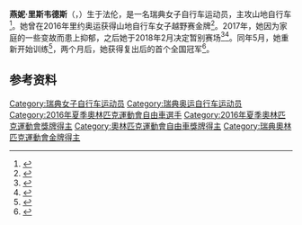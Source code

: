 {{NoteTA|G1=Sports}}
{{Infobox cyclist
| name           = 燕妮·里斯韦德斯
| image          = Jenny Rissveds 001.jpg
| image_size     = 
| caption        = 摄于2016年
| fullname       = 燕妮·里斯韦德斯
| nickname       =
| birth_date     = {{birth date and age|1994|6|6|df=y}}
| birth_place    = {{SWE}}[[法倫|法倫]]
| height         = {{convert|1.64|m|ftin|abbr=on}} 
| weight         = {{convert|55|kg|lb|abbr=on}} 
| currentteam    = Team 31
| discipline     = [[山地自行车|山地自行车]]
| amateuryears1  =
| amateurteam1   =
| proyears1      =
| proteam1       =
| majorwins      =
| medaltemplates =
{{MedalSport|女子[[自行车|自行车]]}}
{{MedalCountry |{{SWE}}}}
{{MedalCompetition|[[奥林匹克运动会|奥林匹克运动会]]}}
{{MedalGold|[[2016年夏季奥林匹克运动会|2016 里约热内卢]]|[[2016年夏季奥林匹克运动会自行车比赛|越野赛]]}}
{{MedalCompetition|欧洲山地自行车锦标赛}}
{{MedalGold|2013 伯尔尼|淘汰赛}}
{{MedalCompetition|[[世界山地自行车锦标赛|世界U23山地自行车锦标赛]]}}
{{MedalGold|2016 诺韦梅斯托|越野赛}}
{{MedalBronze|2015 瓦尔诺德|越野赛}}
{{MedalCompetition|欧洲U23山地自行车锦标赛}}
{{MedalSilver|2013 伯尔尼|越野赛}}
{{MedalSilver|2016 赫斯克瓦尔纳|越野赛}}
{{MedalCompetition|欧洲青年山地自行车锦标赛}}
{{MedalGold|2012 莫斯科|越野赛}}
}}
'''燕妮·里斯韦德斯'''（{{lang-sv|Jenny Rissveds}}，{{bd|1994年|6月6日||}}）生于法伦，是一名瑞典女子自行车运动员，主攻山地自行车<ref>{{cite web|url=https://www.sports-reference.com/olympics/athletes/ri/jenny-rissveds-1.html|title=Jenny Rissveds|work=Sport Reference|accessdate=2020-09-26|archiveurl=https://web.archive.org/web/20171115083619/https://www.sports-reference.com/olympics/athletes/ri/jenny-rissveds-1.html|archivedate=2017-11-15}}</ref>。她曾在2016年里约奥运获得山地自行车女子越野赛金牌<ref>{{cite web|url=https://www.cyclingnews.com/races/2016-olympic-games/olympic-womens-cross-country-mtb/results/|title=Rissveds wins Olympic MTB cross country gold|work=Cycling News|date=2016-08-20|accessdate=2020-09-26|archiveurl=https://web.archive.org/web/20161026045000/https://www.cyclingnews.com/races/2016-olympic-games/olympic-womens-cross-country-mtb/results/|archivedate=2016-10-26}}</ref>。2017年，她因为家庭的一些变故而患上抑郁，之后她于2018年2月决定暂别赛场<ref>{{cite web|url=https://cyclingtips.com/2018/02/olympic-mtb-champ-jenny-rissveds-ends-contract-address-mental-health/|title=Olympic MTB champ Jenny Rissveds breaks contract to address mental health|work=Cycling Tips|date=2018-02-23|accessdate=2020-09-26|archiveurl=https://web.archive.org/web/20200302160413/https://cyclingtips.com/2018/02/olympic-mtb-champ-jenny-rissveds-ends-contract-address-mental-health/|archivedate=2020-03-02}}</ref><ref>{{cite web|url=https://www.bike-magazin.de/mtb_news/szene_news/depression-karriereende-von-jenny-rissveds/a38266.html|script-title=de:Jenny Rissveds beendet Profikarriere|work={{lang|de|das Mountainbike Magazin}}|date=2018-02-27|accessdate=2020-09-26|archiveurl=https://web.archive.org/web/20200302161917/https://www.bike-magazin.de/mtb_news/szene_news/depression-karriereende-von-jenny-rissveds/a38266.html|archivedate=2020-03-02|dead-url=no}}</ref>。同年5月，她重新开始训练<ref>{{cite web|url=https://www.sueddeutsche.de/sport/mountainbike-rissveds-depression-comeback-1.4560230|script-title=de:"Jetzt umarmen sie mich im Ziel"|publisher={{lang|de|Süddeutsche Zeitung}}|date=2019-08-12|accessdate=2020-09-26|archiveurl=https://web.archive.org/web/20200819144159/https://www.sueddeutsche.de/sport/mountainbike-rissveds-depression-comeback-1.4560230|archivedate=2020-08-19}}</ref>，两个月后，她获得复出后的首个全国冠军<ref>{{cite web|url=https://www.svt.se/sport/cykel/rissveds-vann-i-comebacken|script-title=sv:Rissveds vann i comebacken: "Har varit jävligt tufft"|publisher=SVT|date=2018-07-21|accessdate=2020-09-26|archiveurl=https://web.archive.org/web/20200302175904/https://www.svt.se/sport/cykel/rissveds-vann-i-comebacken|archivedate=2020-03-02}}</ref>。

==参考资料==
{{reflist}}

{{Authority control}}
{{DEFAULTSORT:Rissveds, Jenny}}
[[Category:瑞典女子自行车运动员|Category:瑞典女子自行车运动员]]
[[Category:瑞典奥运自行车运动员|Category:瑞典奥运自行车运动员]]
[[Category:2016年夏季奧林匹克運動會自由車選手|Category:2016年夏季奧林匹克運動會自由車選手]]
[[Category:2016年夏季奧林匹克運動會獎牌得主|Category:2016年夏季奧林匹克運動會獎牌得主]]
[[Category:奧林匹克運動會自由車獎牌得主|Category:奧林匹克運動會自由車獎牌得主]]
[[Category:瑞典奧林匹克運動會金牌得主|Category:瑞典奧林匹克運動會金牌得主]]